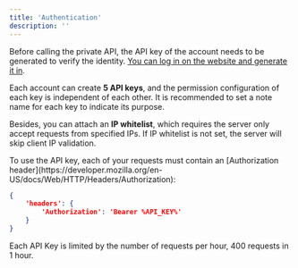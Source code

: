 ```yaml
---
title: 'Authentication'
description: ''
---
```


Before calling the private API, the API key of the account needs to be generated to verify the identity. [You can log in on the website and generate it in](https://letsexchange.io/dashboard/api-keys).

Each account can create **5 API keys**, and the permission configuration of each key is independent of each other. It is recommended to set a note name for each key to indicate its purpose.

Besides, you can attach an **IP whitelist**, which requires the server only accept requests from specified IPs. If IP whitelist is not set, the server will skip client IP validation.


<Note>
To use the API key, each of your requests must contain an [Authorization header](https://developer.mozilla.org/en-US/docs/Web/HTTP/Headers/Authorization):

```json
{
    'headers': {
        'Authorization': 'Bearer %API_KEY%'
    }
}
```
</Note>


<Warning>
Each API Key is limited by the number of requests per hour, 400 requests in 1 hour.
</Warning>
